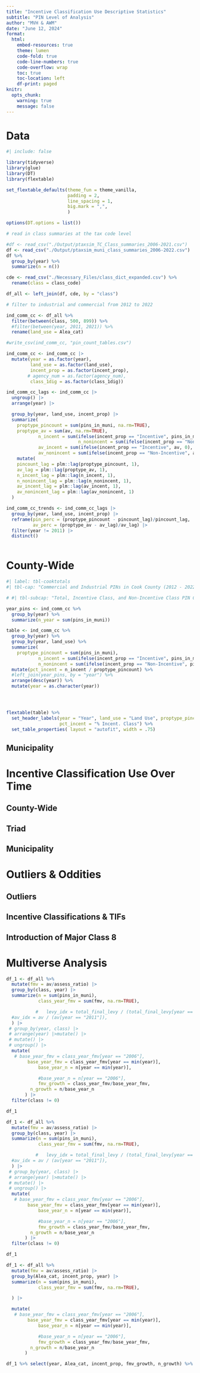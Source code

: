 ```yaml
---
title: "Incentive Classification Use Descriptive Statistics"
subtitle: "PIN Level of Analysis"
author: "MVH & AWM"
date: "June 12, 2024"
format: 
  html:
    embed-resources: true
    theme: lumen
    code-fold: true
    code-line-numbers: true
    code-overflow: wrap
    toc: true
    toc-location: left
    df-print: paged
knitr: 
  opts_chunk:
    warning: true
    message: false
---
```


# Data

```r
#| include: false

library(tidyverse)
library(glue)
library(DT)
library(flextable)

set_flextable_defaults(theme_fun = theme_vanilla, 
                       padding = 2,
                       line_spacing = 1,
                       big.mark = ",",
                       )

options(DT.options = list())

# read in class summaries at the tax code level

#df <- read_csv("./Output/ptaxsim_TC_Class_summaries_2006-2021.csv")
df <- read_csv("./Output/ptaxsim_muni_class_summaries_2006-2022.csv")
df %>%
  group_by(year) %>%
  summarize(n = n())

cde <- read_csv("./Necessary_Files/class_dict_expanded.csv") %>%
  rename(class = class_code)

df_all <- left_join(df, cde, by = "class")

# filter to industrial and commercial from 2012 to 2022

ind_comm_cc <- df_all %>%
  filter(between(class, 500, 899)) %>%
  #filter(between(year, 2011, 2021)) %>%
  rename(land_use = Alea_cat)

#write_csv(ind_comm_cc, "pin_count_tables.csv")

```

```r

ind_comm_cc <- ind_comm_cc |>
  mutate(year = as.factor(year),
         land_use = as.factor(land_use),
         incent_prop = as.factor(incent_prop),
        # agency_num = as.factor(agency_num),
         class_1dig = as.factor(class_1dig))

ind_comm_cc_lags <- ind_comm_cc |>
  ungroup() |>
  arrange(year) |>

  group_by(year, land_use, incent_prop) |>
  summarize(
    proptype_pincount = sum(pins_in_muni, na.rm=TRUE),
    proptype_av = sum(av, na.rm=TRUE),
            n_incent = sum(ifelse(incent_prop == "Incentive", pins_in_muni, 0), na.rm = TRUE),
                           n_nonincent = sum(ifelse(incent_prop == "Non-Incentive", pins_in_muni, 0), na.rm=TRUE),
            av_incent = sum(ifelse(incent_prop == "Incentive", av, 0), na.rm=TRUE),
            av_nonincent = sum(ifelse(incent_prop == "Non-Incentive", av, 0), na.rm=TRUE)) |>
    mutate(
    pincount_lag = plm::lag(proptype_pincount, 1),
    av_lag = plm::lag(proptype_av, 1),
    n_incent_lag = plm::lag(n_incent, 1),
    n_nonincent_lag = plm::lag(n_nonincent, 1),
    av_incent_lag = plm::lag(av_incent, 1),
    av_nonincent_lag = plm::lag(av_nonincent, 1)
  )

ind_comm_cc_trends <- ind_comm_cc_lags |>
  group_by(year, land_use, incent_prop) |>
  reframe(pin_perc = (proptype_pincount - pincount_lag)/pincount_lag,
          av_perc = (proptype_av - av_lag)/av_lag) |>
  filter(year != 2011) |>
  distinct()
  

```

# County-Wide

```r
#| label: tbl-cooktotals
#| tbl-cap: "Commercial and Industrial PINs in Cook County (2012 - 2022)"

# #| tbl-subcap: "Total, Incentive Class, and Non-Incentive Class PIN Counts"

year_pins <- ind_comm_cc %>%
  group_by(year) %>%
  summarize(n_year = sum(pins_in_muni))

table <- ind_comm_cc %>%
  group_by(year) %>%
  group_by(year, land_use) %>%
  summarize(
    proptype_pincount = sum(pins_in_muni),
            n_incent = sum(ifelse(incent_prop == "Incentive", pins_in_muni, 0)),
            n_nonincent = sum(ifelse(incent_prop == "Non-Incentive", pins_in_muni, 0))) %>%
  mutate(pct_incent = n_incent / proptype_pincount) %>%
  #left_join(year_pins, by = "year") %>%
  arrange(desc(year)) %>%
  mutate(year = as.character(year))




flextable(table) %>% 
  set_header_labels(year = "Year", land_use = "Land Use", proptype_pincount = 'Total', n_incent = "Incent. Class", n_nonincent = "No Incent. Class",
                    pct_incent = "% Incent. Class") %>%
  set_table_properties( layout = "autofit", width = .75)

```

## Municipality

# Incentive Classification Use Over Time

## County-Wide

## Triad

## Municipality

# Outliers & Oddities

## Outliers

## Incentive Classifications & TIFs

## Introduction of Major Class 8

# Multiverse Analysis

```r

df_1 <- df_all %>%
  mutate(fmv = av/assess_ratio) |>
  group_by(class, year) |>
  summarize(n = sum(pins_in_muni), 
            class_year_fmv = sum(fmv, na.rm=TRUE),

           #   levy_idx = total_final_levy / (total_final_levy[year == "2011"]),
  #av_idx = av / (av[year == "2011"]),
  ) |>
 # group_by(year, class) |>
 # arrange(year) |>mutate() |>
 # mutate() |>
 # ungroup() |>
  mutate(            
   # base_year_fmv = class_year_fmv[year == "2006"],
        base_year_fmv = class_year_fmv[year == min(year)],
            base_year_n = n[year == min(year)],

            #base_year_n = n[year == "2006"],
            fmv_growth = class_year_fmv/base_year_fmv,
         n_growth = n/base_year_n
       ) |>
  filter(class != 0)

df_1
```

```r

df_1 <- df_all %>%
  mutate(fmv = av/assess_ratio) |>
  group_by(class, year) |>
  summarize(n = sum(pins_in_muni), 
            class_year_fmv = sum(fmv, na.rm=TRUE),

           #   levy_idx = total_final_levy / (total_final_levy[year == "2011"]),
  #av_idx = av / (av[year == "2011"]),
  ) |>
 # group_by(year, class) |>
 # arrange(year) |>mutate() |>
 # mutate() |>
 # ungroup() |>
  mutate(            
   # base_year_fmv = class_year_fmv[year == "2006"],
        base_year_fmv = class_year_fmv[year == min(year)],
            base_year_n = n[year == min(year)],

            #base_year_n = n[year == "2006"],
            fmv_growth = class_year_fmv/base_year_fmv,
         n_growth = n/base_year_n
       ) |>
  filter(class != 0)

df_1
```
```r

df_1 <- df_all %>%
  mutate(fmv = av/assess_ratio) |>
  group_by(Alea_cat, incent_prop, year) |>
  summarize(n = sum(pins_in_muni), 
            class_year_fmv = sum(fmv, na.rm=TRUE),

  ) |>

  mutate(            
   # base_year_fmv = class_year_fmv[year == "2006"],
        base_year_fmv = class_year_fmv[year == min(year)],
            base_year_n = n[year == min(year)],

            #base_year_n = n[year == "2006"],
            fmv_growth = class_year_fmv/base_year_fmv,
         n_growth = n/base_year_n
       ) 

df_1 %>% select(year, Alea_cat, incent_prop, fmv_growth, n_growth) %>% filter(year == 2022)
```
